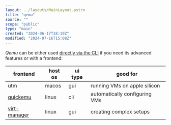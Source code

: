 ```yaml
---
layout: ../layouts/MainLayout.astro
title: "qemu"
source: ""
scope: "public"
type: "main"
created: "2024-06-17T18:19Z"
modified: "2024-07-16T15:08Z"
---
```


*Qemu* can be either used [directly via the CLI](/qemu-cli) if you need its advanced features or with a frontend:

| frontend         | host os | ui type | good for                      |
| ---------------- | ------- | ------- | ----------------------------- |
| utm              | macos   | gui     | running VMs on apple silicon  |
| [quickemu](/quickemu)     | linux   | cli     | automatically configuring VMs |
| [virt-manager](/virt-manager) | linux   | gui     | creating complex setups       |